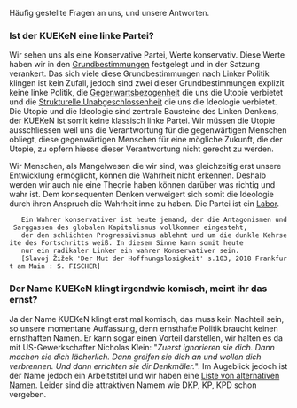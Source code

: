Häufig gestellte Fragen an uns, und unsere Antworten.

=== Ist der KUEKeN eine linke Partei? ===

Wir sehen  uns als eine Konservative Partei, Werte konservativ. Diese Werte haben wir in den [[Grundbestimmungen]] festgelegt und in der Satzung verankert. Das sich viele diese Grundbestimmungen nach Linker Politik klingen ist kein Zufall,  jedoch sind zwei dieser Grundbestimmungen explizit keine linke Politik, die [[Grundbestimmungen#Gegenwartsbezogenheit|Gegenwartsbezogenheit]] die uns die Utopie verbietet und die [[Grundbestimmungen#Strukturelle_Unabgeschlossenheit|Strukturelle Unabgeschlossenheit]] die uns die Ideologie verbietet. Die Utopie und die Ideologie sind zentrale Bausteine des Linken Denkens, der KUEKeN ist somit keine klassisch linke Partei. Wir müssen die Utopie ausschliessen weil uns die Verantwortung für die gegenwärtigen Menschen obliegt, diese gegenwärtigen Menschen für eine mögliche Zukunft, die der Utopie, zu opfern hiesse dieser Verantwortung nicht gerecht zu werden. 

Wir Menschen, als Mangelwesen die wir sind, was gleichzeitig erst unsere Entwicklung ermöglicht, können die Wahrheit nicht erkennen. Deshalb werden wir auch nie eine Theorie haben können darüber was richtig und wahr ist. Dem konsequenten Denken verweigert sich somit die Ideologie durch ihren Anspruch die Wahrheit inne zu haben. Die Partei ist ein [[Partei als Labor|Labor]]. 

    Ein Wahrer konservativer ist heute jemand, der die Antagonismen und Sarggassen des globalen Kapitalismus vollkommen eingesteht, 
    der den schlichten Progressivismus ablehnt und um die dunkle Kehrseite des Fortschritts weiß. In diesem Sinne kann somit heute 
    nur ein radikaler Linker ein wahrer Konservativer sein. 
    [Slavoj Žižek 'Der Mut der Hoffnungslosigkeit' s.103, 2018 Frankfurt am Main : S. FISCHER]
 

=== Der Name KUEKeN klingt irgendwie komisch, meint ihr das ernst? ===

Ja der Name KUEKeN klingt erst mal komisch, das muss kein Nachteil sein, so unsere momentane Auffassung, denn ernsthafte Politik braucht keinen ernsthaften Namen. Er kann sogar einen Vorteil darstellen, wir halten es da mit US-Gewerkschafter Nicholas Klein: "''Zuerst ignorieren sie dich. Dann machen sie dich lächerlich. Dann greifen sie dich an und wollen dich verbrennen. Und dann errichten sie dir Denkmäler.''". Im Augeblick jedoch ist der Name jedoch ein Arbeitstitel und wir haben eine [[Partei_namen| Liste von alternativen Namen]]. Leider sind die attraktiven Namem wie DKP, KP, KPD schon vergeben.